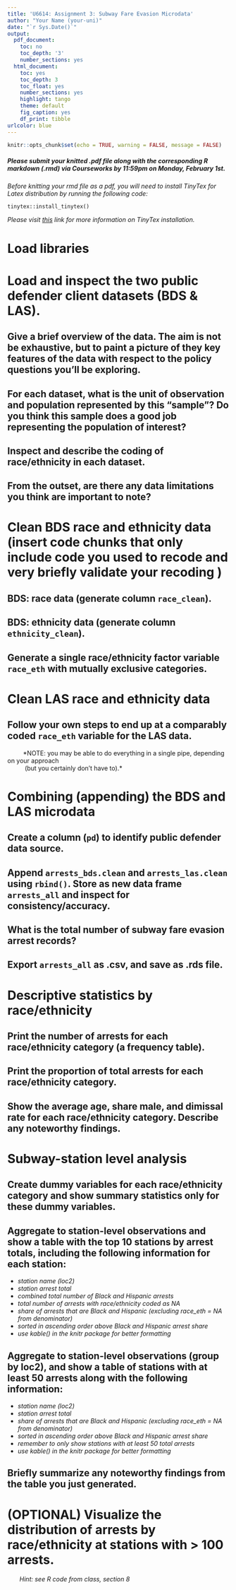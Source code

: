 ---
title: 'U6614: Assignment 3: Subway Fare Evasion Microdata'
author: "Your Name (your-uni)"
date: "`r Sys.Date()`"
output:
  pdf_document:
    toc: no
    toc_depth: '3'
    number_sections: yes
  html_document:
    toc: yes
    toc_depth: 3
    toc_float: yes
    number_sections: yes
    highlight: tango
    theme: default
    fig_caption: yes
    df_print: tibble
urlcolor: blue
---

```{r setup, include = FALSE}
knitr::opts_chunk$set(echo = TRUE, warning = FALSE, message = FALSE)
```

##### *Please submit your knitted .pdf file along with the corresponding R markdown (.rmd) via Courseworks by 11:59pm on Monday, February 1st.* {-}

\medspace

*Before knitting your rmd file as a pdf, you will need to install TinyTex for Latex distribution by running the following code:*

`tinytex::install_tinytex()`

*Please visit [this](https://bookdown.org/yihui/rmarkdown-cookbook/install-latex.html) link for more information on TinyTex installation.*

# Load libraries


\medspace

# Load and inspect the two public defender client datasets (BDS & LAS).  


## Give a brief overview of the data. The aim is not be exhaustive, but to paint a picture of they key features of the data with respect to the policy questions you'll be exploring.


## For each dataset, what is the unit of observation and population represented by this "sample"? Do you think this sample does a good job representing the population of interest?


## Inspect and describe the coding of race/ethnicity in each dataset. 


## From the outset, are there any data limitations you think are important to note? 


\medspace

# Clean BDS race and ethnicity data (insert code chunks that only include code you used to recode and very briefly validate your recoding )


## BDS: race data (generate column `race_clean`).


## BDS: ethnicity data (generate column `ethnicity_clean`).


## Generate a single race/ethnicity factor variable `race_eth` with mutually exclusive categories.


\medspace

# Clean LAS race and ethnicity data

## Follow your own steps to end up at a comparably coded `race_eth` variable for the LAS data.

|          *NOTE: you may be able to do everything in a single pipe, depending on your approach
|           (but you certainly don't have to).*


\medspace

# Combining (appending) the BDS and LAS microdata 

## Create a column (`pd`) to identify public defender data source.

## Append `arrests_bds.clean` and `arrests_las.clean` using `rbind()`. Store as new data frame `arrests_all` and inspect for consistency/accuracy.

## What is the total number of subway fare evasion arrest records?


## Export `arrests_all` as .csv, and save as .rds file.


\medspace

# Descriptive statistics by race/ethnicity

## Print the number of arrests for each race/ethnicity category (a frequency table).


## Print the proportion of total arrests for each race/ethnicity category.


## Show the average age, share male, and dimissal rate for each race/ethnicity category. Describe any noteworthy findings.


\medspace

# Subway-station level analysis

## Create dummy variables for each race/ethnicity category and show summary statistics only for these dummy variables.


## Aggregate to station-level observations and show a table with the top 10 stations by arrest totals, including the following information for each station:
 
  - *station name (loc2)*
  - *station arrest total*
  - *combined total number of Black and Hispanic arrests*
  - *total number of arrests with race/ethnicity coded as NA*
  - *share of arrests that are Black and Hispanic (excluding race_eth = NA from denominator)*
  - *sorted in ascending order above Black and Hispanic arrest share*
  - *use kable() in the knitr package for better formatting*


##  Aggregate to station-level observations (group by loc2), and show a table of stations with at least 50 arrests along with the following information:

  - *station name (loc2)*
  - *station arrest total*
  - *share of arrests that are Black and Hispanic (excluding race_eth = NA from denominator)*
  - *sorted in ascending order above Black and Hispanic arrest share*
  - *remember to only show stations with at least 50 total arrests*
  - *use kable() in the knitr package for better formatting*


## Briefly summarize any noteworthy findings from the table you just generated.


# (OPTIONAL) Visualize the distribution of arrests by race/ethnicity at stations with > 100 arrests.

|        *Hint: see R code from class, section 8*


